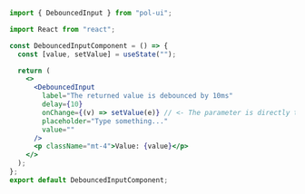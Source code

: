 ```jsx
import { DebouncedInput } from "pol-ui";

import React from "react";

const DebouncedInputComponent = () => {
  const [value, setValue] = useState("");

  return (
    <>
      <DebouncedInput
        label="The returned value is debounced by 10ms"
        delay={10}
        onChange={(v) => setValue(e)} // <- The parameter is directly the value
        placeholder="Type something..."
        value=""
      />
      <p className="mt-4">Value: {value}</p>
    </>
  );
};
export default DebouncedInputComponent;
```

